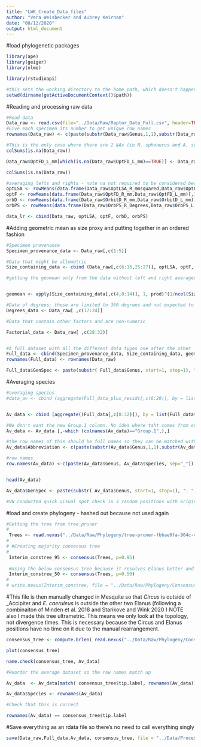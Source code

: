 ```yaml
---
title: "LWK_Create_Data_files"
author: "Vera Weisbecker and Aubrey Keirnan"
date: "08/12/2020"
output: html_document
---
```


#load phylogenetic packages

```r

library(ape)
library(geiger)
library(nlme)

library(rstudioapi)

#this sets the working directory to the home path, which doesn't happen on everyone's computers
setwd(dirname(getActiveDocumentContext()$path))


```

#Reading and processing raw data

```r
#Read data
Data_raw <- read.csv(file="../Data/Raw/Raptor_Data_Full.csv", header=TRUE)
#Give each specimen its number to get unique row names
rownames(Data_raw) <- c(paste(substr(Data_raw$Genus,1,1),substr(Data_raw$species,1,4), "_", Data_raw$Museum, Data_raw$Catalogue_number ,sep = ""))

#This is the only case where there are 2 NAs (in M. sphenurus and A. subcristata). In these 2 cases, entering the value just for the left:
colSums(is.na(Data_raw))

Data_raw$OptFD_L_mm[which(is.na(Data_raw$OptFD_L_mm)==TRUE)] <- Data_raw$OptFD_R_mm[which(is.na(Data_raw$OptFD_L_mm)==TRUE)]

colSums(is.na(Data_raw))

#averaging lefts and rights - note na not required to be considered because dataset has both sides in all cases. Note the Wulst data are the sum of both areas from the outset (no left and right).
optLSA <- rowMeans(data.frame(Data_raw$OptLSA_R_mmsquared,Data_raw$OptLSA_L_mmsquared)[,1:2])
optF <- rowMeans(data.frame(Data_raw$OptFD_R_mm,Data_raw$OptFD_L_mm)[,1:2])
orbD <- rowMeans(data.frame(Data_raw$OrbitD_R_mm,Data_raw$OrbitD_L_mm)[,1:2])
orbPS <- rowMeans(data.frame(Data_raw$OrbPS_R_Degrees,Data_raw$OrbPS_L_Degrees)[,1:2])

data_lr <- cbind(Data_raw, optLSA, optF, orbD, orbPS)


```

#Adding geometric mean as size proxy and putting together in an ordered fashion

```r

#Specimen provenance
Specimen_provenance_data <- Data_raw[,c(1:5)]

#Data that might be allometric
Size_containing_data <- cbind (Data_raw[,c(6:16,25:27)], optLSA, optF, orbD, orbPS)

#getting the geomean only from the data without left and right averaged. Making it into a column. Also only including linear measurements, not surface and volumes because they likely change between species according to different scales


geomean <- apply(Size_containing_data[,c(4,8:14)], 1, prod)^(1/ncol(Size_containing_data[,c(4,8:14)]))

#Data of degrees; these are limited to 360 degrees and not expected to be related to size 
Degrees_data <- Data_raw[ ,c(17:24)]

#Data that contain other factors and are non-numeric

Factorial_data <- Data_raw[ ,c(28:32)]


#A full dataset with all the different data types one after the other
Full_data <- cbind(Specimen_provenance_data, Size_containing_data, geomean,Degrees_data,Factorial_data)
rownames(Full_data) <- rownames(Data_raw)

Full_data$GenSpec <- paste(substr( Full_data$Genus, start=1, stop=1), ". ", Full_data$species, sep="")

```


#Averaging species
```r
#averaging species 
#data_av <- cbind (aggregate(Full_data_plus_resids[,c(6:29)], by = list(Full_data_plus_resids$species), FUN = mean), aggregate(Full_data_plus_resids[, c (2:4, 46, 48, 49)], by = list(Full_data_plus_resids$species), FUN = unique))


Av_data <- cbind (aggregate((Full_data[,c(8:32)]), by = list(Full_data$species), FUN = mean), aggregate(Full_data[, c (1:3, 33,  36,37)], by = list(Full_data$species), FUN = unique))

#We don't want the new Group.1 column. No idea where taht comes from or the purpose!
Av_data <- Av_data [,-which (colnames(Av_data)=="Group.1",),]

#the row names of this should be full names so they can be matched with the tree - but here we make an abbreviation for plotting
Av_data$Abbreviation <- c(paste(substr(Av_data$Genus,1,1),substr(Av_data$species,1,4), sep = ""))

#row names
row.names(Av_data) <-c(paste(Av_data$Genus, Av_data$species, sep="_"))


head(Av_data)

Av_data$GenSpec <- paste(substr( Av_data$Genus, start=1, stop=1), ". ", Av_data$species, sep="")

#VW conducted quick visual spot check in 3 random positions with original dataset that all is properly averaged. Can't be too careful! All good.

```

#load and create phylogeny - hashed out because not used again

```r

#Getting the tree from tree_pruner 
# 
 Trees <- read.nexus("../Data/Raw/Phylogeny/tree-pruner-fbbae0fa-904c-4174-b7e3-b81f992e8264/output.nex")
# 
# #Creating majority consensus tree
# 
 Interim_constree_95 <- consensus(Trees, p=0.95)
 
 #Using the below consensus tree because it resolves Elanus better and in keeping with other phylogenies
 Interim_constree_50 <- consensus(Trees, p=0.50)
# 
# write.nexus(Interim_constree, file = "../Data/Raw/Phylogeny/Consensus_tree.nex")
```

#This file is then manually changed in Mesquite so that _Circus_ is outside of _Accipiter and _E. caeruleus_ is outside the other two Elanus (following a combinaiton of Minden et al. 2018 and Starikove and Wink 2020 ) NOTE also I made this tree ultrametric. This means we only look at the topology, not divergence times. This is necessary because the Circus and Elanus positions have no time on it due to the manual rearrangement. 

```r

consensus_tree <- compute.brlen( read.nexus("../Data/Raw/Phylogeny/Consensus_tree_Circus_Elanus_resolved.nex"))

plot(consensus_tree)

name.check(consensus_tree, Av_data)

#Reorder the average dataset so the row names match up 

Av_data  <- Av_data[match( consensus_tree$tip.label, rownames(Av_data)),]

Av_data$Species <- rownames(Av_data)

#Check that this is correct

rownames(Av_data) == consensus_tree$tip.label

```


#Save everything as an rdata file so there's no need to call everything singly
```r

save(Data_raw,Full_data,Av_data, consensus_tree, file = "../Data/Processed/LWK_data_processed.rda")


```

